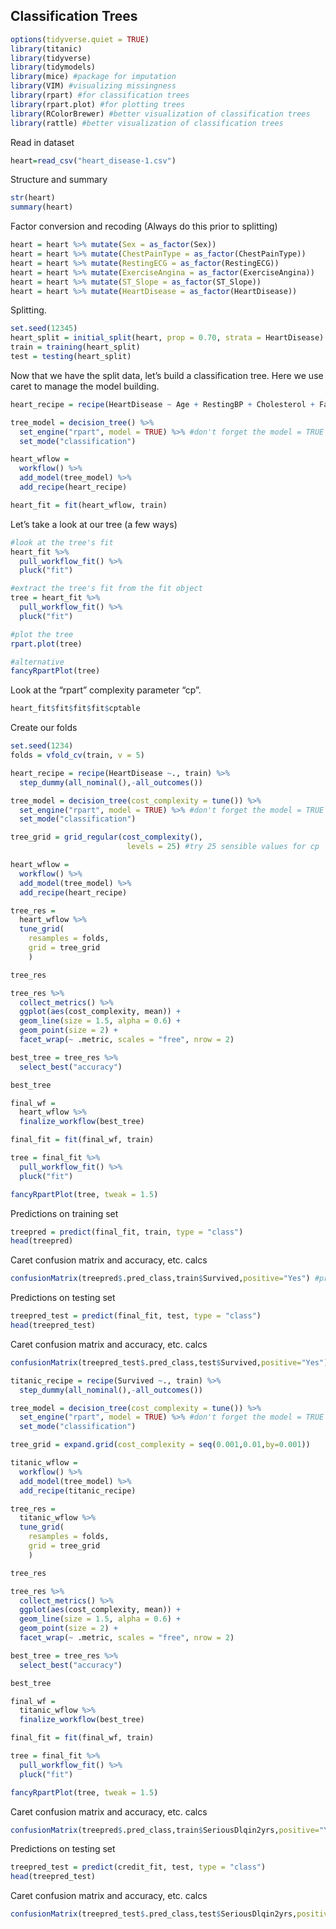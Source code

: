 ## Classification Trees

```r
options(tidyverse.quiet = TRUE)
library(titanic)
library(tidyverse)
library(tidymodels)
library(mice) #package for imputation
library(VIM) #visualizing missingness
library(rpart) #for classification trees
library(rpart.plot) #for plotting trees
library(RColorBrewer) #better visualization of classification trees
library(rattle) #better visualization of classification trees
```

Read in dataset   
```r
heart=read_csv("heart_disease-1.csv")
```

Structure and summary
```r
str(heart)
summary(heart)
```

Factor conversion and recoding (Always do this prior to splitting)  
```r
heart = heart %>% mutate(Sex = as_factor(Sex))
heart = heart %>% mutate(ChestPainType = as_factor(ChestPainType))
heart = heart %>% mutate(RestingECG = as_factor(RestingECG))
heart = heart %>% mutate(ExerciseAngina = as_factor(ExerciseAngina))
heart = heart %>% mutate(ST_Slope = as_factor(ST_Slope))
heart = heart %>% mutate(HeartDisease = as_factor(HeartDisease))
```

Splitting.  

```r
set.seed(12345)
heart_split = initial_split(heart, prop = 0.70, strata = HeartDisease)
train = training(heart_split)
test = testing(heart_split)
```

Now that we have the split data, let's build a classification tree. Here we use caret to manage the model building.  
```r
heart_recipe = recipe(HeartDisease ~ Age + RestingBP + Cholesterol + FastingBS + MaxHR + Oldpeak, train)

tree_model = decision_tree() %>% 
  set_engine("rpart", model = TRUE) %>% #don't forget the model = TRUE flag
  set_mode("classification")

heart_wflow = 
  workflow() %>% 
  add_model(tree_model) %>% 
  add_recipe(heart_recipe)

heart_fit = fit(heart_wflow, train)
```

Let's take a look at our tree (a few ways)  
```r
#look at the tree's fit
heart_fit %>%
  pull_workflow_fit() %>%
  pluck("fit")  
```
```r
#extract the tree's fit from the fit object
tree = heart_fit %>% 
  pull_workflow_fit() %>% 
  pluck("fit")

#plot the tree
rpart.plot(tree)
```
```r
#alternative
fancyRpartPlot(tree) 
```
Look at the "rpart" complexity parameter "cp".    
```r
heart_fit$fit$fit$fit$cptable
```
Create our folds  
```r
set.seed(1234)
folds = vfold_cv(train, v = 5)
```
```r
heart_recipe = recipe(HeartDisease ~., train) %>%
  step_dummy(all_nominal(),-all_outcomes())

tree_model = decision_tree(cost_complexity = tune()) %>% 
  set_engine("rpart", model = TRUE) %>% #don't forget the model = TRUE flag
  set_mode("classification")

tree_grid = grid_regular(cost_complexity(),
                          levels = 25) #try 25 sensible values for cp

heart_wflow = 
  workflow() %>% 
  add_model(tree_model) %>% 
  add_recipe(heart_recipe)

tree_res = 
  heart_wflow %>% 
  tune_grid(
    resamples = folds,
    grid = tree_grid
    )

tree_res
```
```r
tree_res %>%
  collect_metrics() %>%
  ggplot(aes(cost_complexity, mean)) +
  geom_line(size = 1.5, alpha = 0.6) +
  geom_point(size = 2) +
  facet_wrap(~ .metric, scales = "free", nrow = 2) 
```
```r
best_tree = tree_res %>%
  select_best("accuracy")

best_tree
```
```r
final_wf = 
  heart_wflow %>% 
  finalize_workflow(best_tree)
```

```r
final_fit = fit(final_wf, train)

tree = final_fit %>% 
  pull_workflow_fit() %>% 
  pluck("fit")

fancyRpartPlot(tree, tweak = 1.5) 

```
Predictions on training set  
```r
treepred = predict(final_fit, train, type = "class")
head(treepred)
```

Caret confusion matrix and accuracy, etc. calcs  
```r
confusionMatrix(treepred$.pred_class,train$Survived,positive="Yes") #predictions first then actual
```

Predictions on testing set  
```r
treepred_test = predict(final_fit, test, type = "class")
head(treepred_test)
```

Caret confusion matrix and accuracy, etc. calcs  
```r
confusionMatrix(treepred_test$.pred_class,test$Survived,positive="Yes") #predictions first then actual
```

```r
titanic_recipe = recipe(Survived ~., train) %>% 
  step_dummy(all_nominal(),-all_outcomes())

tree_model = decision_tree(cost_complexity = tune()) %>% 
  set_engine("rpart", model = TRUE) %>% #don't forget the model = TRUE flag
  set_mode("classification")

tree_grid = expand.grid(cost_complexity = seq(0.001,0.01,by=0.001))

titanic_wflow = 
  workflow() %>% 
  add_model(tree_model) %>% 
  add_recipe(titanic_recipe)

tree_res = 
  titanic_wflow %>% 
  tune_grid(
    resamples = folds,
    grid = tree_grid
    )

tree_res
```

```r
tree_res %>%
  collect_metrics() %>%
  ggplot(aes(cost_complexity, mean)) +
  geom_line(size = 1.5, alpha = 0.6) +
  geom_point(size = 2) +
  facet_wrap(~ .metric, scales = "free", nrow = 2) 
```
```r
best_tree = tree_res %>%
  select_best("accuracy")

best_tree
```

```r
final_wf = 
  titanic_wflow %>% 
  finalize_workflow(best_tree)
```

```r
final_fit = fit(final_wf, train)

tree = final_fit %>% 
  pull_workflow_fit() %>% 
  pluck("fit")

fancyRpartPlot(tree, tweak = 1.5) 

```

Caret confusion matrix and accuracy, etc. calcs  
```r
confusionMatrix(treepred$.pred_class,train$SeriousDlqin2yrs,positive="Yes") #predictions first then actual
```

Predictions on testing set  
```r
treepred_test = predict(credit_fit, test, type = "class")
head(treepred_test)
```

Caret confusion matrix and accuracy, etc. calcs  
```r
confusionMatrix(treepred_test$.pred_class,test$SeriousDlqin2yrs,positive="Yes") #predictions first then actual
```






